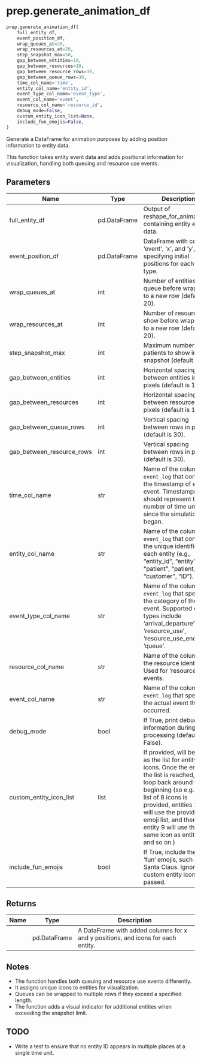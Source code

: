 # prep.generate_animation_df { #vidigi.prep.generate_animation_df }

```python
prep.generate_animation_df(
    full_entity_df,
    event_position_df,
    wrap_queues_at=20,
    wrap_resources_at=20,
    step_snapshot_max=50,
    gap_between_entities=10,
    gap_between_resources=10,
    gap_between_resource_rows=30,
    gap_between_queue_rows=30,
    time_col_name='time',
    entity_col_name='entity_id',
    event_type_col_name='event_type',
    event_col_name='event',
    resource_col_name='resource_id',
    debug_mode=False,
    custom_entity_icon_list=None,
    include_fun_emojis=False,
)
```

Generate a DataFrame for animation purposes by adding position information to entity data.

This function takes entity event data and adds positional information for visualization,
handling both queuing and resource use events.

## Parameters {.doc-section .doc-section-parameters}

| Name                      | Type         | Description                                                                                                                                                                                                                                                                                           | Default         |
|---------------------------|--------------|-------------------------------------------------------------------------------------------------------------------------------------------------------------------------------------------------------------------------------------------------------------------------------------------------------|-----------------|
| full_entity_df            | pd.DataFrame | Output of reshape_for_animation(), containing entity event data.                                                                                                                                                                                                                                      | _required_      |
| event_position_df         | pd.DataFrame | DataFrame with columns 'event', 'x', and 'y', specifying initial positions for each event type.                                                                                                                                                                                                       | _required_      |
| wrap_queues_at            | int          | Number of entities in a queue before wrapping to a new row (default is 20).                                                                                                                                                                                                                           | `20`            |
| wrap_resources_at         | int          | Number of resources to show before wrapping to a new row (default is 20).                                                                                                                                                                                                                             | `20`            |
| step_snapshot_max         | int          | Maximum number of patients to show in each snapshot (default is 50).                                                                                                                                                                                                                                  | `50`            |
| gap_between_entities      | int          | Horizontal spacing between entities in pixels (default is 10).                                                                                                                                                                                                                                        | `10`            |
| gap_between_resources     | int          | Horizontal spacing between resources in pixels (default is 10).                                                                                                                                                                                                                                       | `10`            |
| gap_between_queue_rows    | int          | Vertical spacing between rows in pixels (default is 30).                                                                                                                                                                                                                                              | `30`            |
| gap_between_resource_rows | int          | Vertical spacing between rows in pixels (default is 30).                                                                                                                                                                                                                                              | `30`            |
| time_col_name             | str          | Name of the column in `event_log` that contains the timestamp of each event. Timestamps should represent the number of time units since the simulation began.                                                                                                                                         | `"time"`        |
| entity_col_name           | str          | Name of the column in `event_log` that contains the unique identifier for each entity (e.g., "entity_id", "entity", "patient", "patient_id", "customer", "ID").                                                                                                                                       | `"entity_id"`   |
| event_type_col_name       | str          | Name of the column in `event_log` that specifies the category of the event. Supported event types include 'arrival_departure', 'resource_use', 'resource_use_end', and 'queue'.                                                                                                                       | `"event_type"`  |
| resource_col_name         | str          | Name of the column for the resource identifier. Used for 'resource_use' events.                                                                                                                                                                                                                       | `"resource_id"` |
| event_col_name            | str          | Name of the column in `event_log` that specifies the actual event that occurred.                                                                                                                                                                                                                      | `"event"`       |
| debug_mode                | bool         | If True, print debug information during processing (default is False).                                                                                                                                                                                                                                | `False`         |
| custom_entity_icon_list   | list         | If provided, will be used as the list for entity icons. Once the end of the list is reached, it will loop back around to the beginning (so e.g. if a list of 8 icons is provided, entities 1 to 8 will use the provided emoji list, and then entity 9 will use the same icon as entity 1, and so on.) | `None`          |
| include_fun_emojis        | bool         | If True, include the more 'fun' emojis, such as Santa Claus. Ignored if a custom entity icon list is passed.                                                                                                                                                                                          | `False`         |

## Returns {.doc-section .doc-section-returns}

| Name   | Type         | Description                                                                      |
|--------|--------------|----------------------------------------------------------------------------------|
|        | pd.DataFrame | A DataFrame with added columns for x and y positions, and icons for each entity. |

## Notes {.doc-section .doc-section-notes}

- The function handles both queuing and resource use events differently.
- It assigns unique icons to entities for visualization.
- Queues can be wrapped to multiple rows if they exceed a specified length.
- The function adds a visual indicator for additional entities when exceeding the snapshot limit.

## TODO {.doc-section .doc-section-todo}

- Write a test to ensure that no entity ID appears in multiple places at a single time unit.